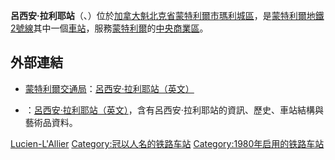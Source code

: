 {{Infobox station 
| name          = 呂西安·拉利耶<br />{{lang|fr|Lucien-L'Allier}}
| type          = 
| style         = Montreal Metro
| image         = Lucien-L'AllierMetro.JPG
| image_caption = 
| address       = [[魁北克省|魁北克省]][[蒙特利爾|蒙特利爾]]呂西安·拉利耶路955號
| country       = [[加拿大|加拿大]]
| coordinates   = {{coord|45|29|42|N|73|34|16|W|type:railwaystation_region:CA-QC|display=inline,title}}
| elevation     = 
| line          = [[蒙特利爾地鐵橙線|橙線]]
| other         = {{Rail color box|system=RTM|line=STM}}{{legend|#{{RTM color}}|[[Lucien-L'Allier_station_(RTM)|Lucien-L'Allier station (RTM)]]}}
| structure     = 
| platform      = 
| depth         = {{convert|27.1|m|ftin|abbr=off}}，第3深
| levels        = 
| tracks        = 
| parking       = 
| bicycle       = 
| baggage_check = 
| opened        = 1980年4月28日
| architect     = David, Boulva & Cleve
| closed        = 
| rebuilt       = 
| electrified   = 
| ADA           = 
| code          = 
| owned         =
| operator      = [[蒙特利爾交通局|蒙特利爾交通局]]
| zone          = 
| status        =
| former        = 
| passengers    = 1,341,385進出（2006年），54/68
| pass_year     = 
| pass_percent  = 
| pass_system   = 
| mpassengers   = 
| services      = 
| map_locator   = 
| web           = 
}}
'''呂西安·拉利耶站'''（{{lang-fr|Station Lucien-L'Allier}}、{{lang-en|Lucien-L'Allier Station}}）位於[[加拿大|加拿大]][[魁北克省|魁北克省]][[蒙特利爾市|蒙特利爾市]][[瑪利城區|瑪利城區]]，是[[蒙特利爾地鐵|蒙特利爾地鐵]][[蒙特利爾地鐵2號線|2號線]]其中一個[[鐵路車站|車站]]，服務[[蒙特利爾|蒙特利爾]]的[[中央商業區|中央商業區]]。

== 外部連結 ==

* {{fr}}{{en}}[[蒙特利爾交通局|蒙特利爾交通局]]：[http://www.stm.info/metro/M16.htm 呂西安·拉利耶站]{{Wayback|url=http://www.stm.info/metro/M16.htm |date=20130530000113 }}[http://www.stm.info/English/metro/a-M16.htm （英文）]{{Wayback|url=http://www.stm.info/English/metro/a-M16.htm |date=20130702105036 }}
* {{fr}}{{en}}{{lang|en|metrodemontreal.com}}：[http://www.metrodemontreal.com/orange/lucienlallier/index-f.html 呂西安·拉利耶站]{{Wayback|url=http://www.metrodemontreal.com/orange/lucienlallier/index-f.html |date=20200224053832 }}[http://www.metrodemontreal.com/orange/lucienlallier/index.html （英文）]{{Wayback|url=http://www.metrodemontreal.com/orange/lucienlallier/index.html |date=20201112035334 }}，含有呂西安·拉利耶站的資訊、歷史、車站結構與藝術品資料。

{{蒙特利爾地鐵}}
{{Railwaystation-stub}}

[[Category:蒙特利爾地鐵橙線車站|Lucien-L'Allier]]
[[Category:冠以人名的铁路车站|Category:冠以人名的铁路车站]]
[[Category:1980年启用的铁路车站|Category:1980年启用的铁路车站]]